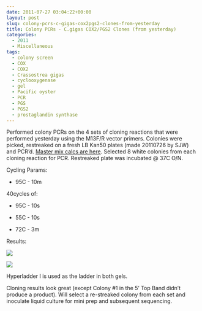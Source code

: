 ```yaml
---
date: 2011-07-27 03:04:22+00:00
layout: post
slug: colony-pcrs-c-gigas-cox2pgs2-clones-from-yesterday
title: Colony PCRs - C.gigas COX2/PGS2 Clones (from yesterday)
categories:
  - 2011
  - Miscellaneous
tags:
  - colony screen
  - COX
  - COX2
  - Crassostrea gigas
  - cyclooxygenase
  - gel
  - Pacific oyster
  - PCR
  - PGS
  - PGS2
  - prostaglandin synthase
---
```


Performed colony PCRs on the 4 sets of cloning reactions that were performed yesterday using the M13F/R vector primers. Colonies were picked, restreaked on a fresh LB Kan50 plates (made 20110726 by SJW) and PCR'd. [Master mix calcs are here](https://eagle.fish.washington.edu/Arabidopsis/Notebook%20Workup%20Files/20110726-01.jpg). Selected 8 white colonies from each cloning reaction for PCR. Restreaked plate was incubated @ 37C O/N.

Cycling Params:




    
  * 95C - 10m



40cycles of:


    
  * 95C - 10s

    
  * 55C - 10s

    
  * 72C - 3m



Results:

![](https://eagle.fish.washington.edu/Arabidopsis/20110727-01%20Gel.jpg)

![](https://eagle.fish.washington.edu/Arabidopsis/20110727-02%20Gel.jpg)

Hyperladder I is used as the ladder in both gels.

Cloning results look great (except Colony #1 in the 5' Top Band didn't produce a product). Will select a re-streaked colony from each set and inoculate liquid culture for mini prep and subsequent sequencing.
